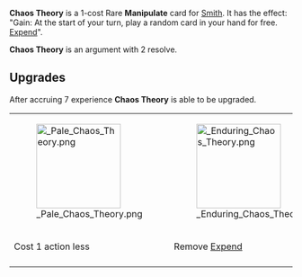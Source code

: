 {{Reupload}}

{{Card
|character = Smith
|rarity = Rare
|cardtype = Manipulate
|decktype = Negotiation
|keywords = [[Expend]]
|upgradeable = Yes
|expreq = 7
|upgrade1 = Pale Chaos Theory
|upgrade2 = Enduring Chaos Theory}}

{{Quote|How familiar are you with the area around the crash site?}}

'''Chaos Theory''' is a 1-cost Rare '''Manipulate''' card for [[Smith]]. It has the effect: "Gain: At the start of your turn, play a random card in your hand for free. [[Expend]]".

'''Chaos Theory''' is an argument with 2 resolve.

==Upgrades==
After accruing 7 experience '''Chaos Theory''' is able to be upgraded. 

{| class="wikitable" style="text-align:center"
|-
|[[File: Pale Chaos Theory.png|150px]]
|[[File: Enduring Chaos Theory.png|150px]]
|-
!Cost 1 action less
!Remove [[Expend]]
|-
|}
